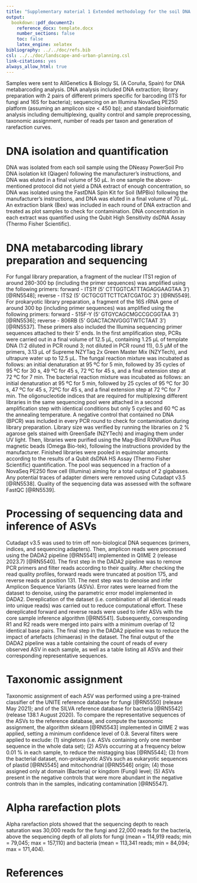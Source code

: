 ```yaml
---
title: "Supplementary material 1 Extended methodology for the soil DNA metabarcoding analysis"
output:
  bookdown::pdf_document2:
    reference_docx: template.docx
    number_sections: false
    toc: false
    latex_engine: xelatex
bibliography: ../../doc/refs.bib
csl: ../../doc/landscape-and-urban-planning.csl
link-citations: yes
always_allow_html: true
---
```


Samples were sent to AllGenetics & Biology SL (A Coruña, Spain) for DNA metabarcoding analysis. DNA analysis included DNA extraction; library preparation with 2 pairs of different primers specific for barcoding (ITS for fungi and 16S for bacteria); sequencing on an Illumina NovaSeq PE250 platform (assuming an amplicon size < 450 bp); and standard bioinformatic analysis including demultiplexing, quality control and sample preprocessing, taxonomic assignment, number of reads per taxon and generation of rarefaction curves.

# DNA isolation and quantification

DNA was isolated from each soil sample using the DNeasy PowerSoil Pro DNA isolation kit (Qiagen) following the manufacturer’s instructions, and DNA was eluted in a final volume of 50 μL. In one sample the above-mentioned protocol did not yield a DNA extract of enough concentration, so DNA was isolated using the FastDNA Spin Kit for Soil (MPBio) following the manufacturer’s instructions, and DNA was eluted in a final volume of 70 μL. An extraction blank (Bex) was included in each round of DNA extraction and treated as plot samples to check for contamination. DNA concentration in each extract was quantified using the Qubit High Sensitivity dsDNA Assay (Thermo Fisher Scientific).

# DNA metabarcoding library preparation and sequencing

For fungal library preparation, a fragment of the nuclear ITS1 region of around 280-300 bp (including the primer sequences) was amplified using the following primers: forward - ITS1f (5’ CTTGGTCATTTAGAGGAAGTAA 3’) [@RN5548]; reverse - ITS2 (5’ GCTGCGTTCTTCATCGATGC 3’) [@RN5549]. For prokaryotic library preparation, a fragment of the 16S rRNA gene of around 300 bp (including primer sequences) was amplified using the following primers: forward - 515F-Y (5’ GTGYCAGCMGCCGCGGTAA 3’) [@RN5536]; reverse - 806RB (5’ GGACTACNVGGGTWTCTAAT 3’) [@RN5537]. These primers also included the Illumina sequencing primer sequences attached to their 5’ ends. In the first amplification step, PCRs were carried out in a final volume of 12.5 μL, containing 1.25 μL of template DNA (1:2 diluted in PCR round 3; not diluted in PCR round 11), 0.5 μM of the primers, 3.13 μL of Supreme NZYTaq 2x Green Master Mix (NZYTech), and ultrapure water up to 12.5 μL. The fungal reaction mixture was incubated as follows: an initial denaturation at 95 ºC for 5 min, followed by 35 cycles of 95 ºC for 30 s, 49 ºC for 45 s, 72 ºC for 45 s, and a final extension step at 72 ºC for 7 min. The bacterial reaction mixture was incubated as follows: an initial denaturation at 95 ºC for 5 min, followed by 25 cycles of 95 ºC for 30 s, 47 ºC for 45 s, 72ºC for 45 s, and a final extension step at 72 ºC for 7 min. The oligonucleotide indices that are required for multiplexing different libraries in the same sequencing pool were attached in a second amplification step with identical conditions but only 5 cycles and 60 ºC as the annealing temperature. A negative control that contained no DNA (BPCR) was included in every PCR round to check for contamination during library preparation. Library size was verified by running the libraries on 2 % agarose gels stained with GreenSafe (NZYTech) and imaging them under UV light. Then, libraries were purified using the Mag-Bind RXNPure Plus magnetic beads (Omega Bio-tek), following the instructions provided by the manufacturer. Finished libraries were pooled in equimolar amounts according to the results of a Qubit dsDNA HS Assay (Thermo Fisher Scientific) quantification. The pool was sequenced in a fraction of a NovaSeq PE250 flow cell (Illumina) aiming for a total output of 2 gigabases. Any potential traces of adapter dimers were removed using Cutadapt v3.5 [@RN5538]. Quality of the sequencing data was assessed with the software FastQC [@RN5539].

# Processing of sequencing data and inference of ASVs

Cutadapt v3.5 was used to trim off non-biological DNA sequences (primers, indices, and sequencing adapters). Then, amplicon reads were processed using the DADA2 pipeline [@RN5541] implemented in QIIME 2 (release 2023.7) [@RN5540]. The first step in the DADA2 pipeline was to remove PCR primers and filter reads according to their quality. After checking the read quality profiles, forward reads were truncated at position 175, and reverse reads at position 131. The next step was to denoise and infer Amplicon Sequence Variants (ASVs). Error rates were learned from the dataset to denoise, using the parametric error model implemented in DADA2. Dereplication of the dataset (i.e. combination of all identical reads into unique reads) was carried out to reduce computational effort. These dereplicated forward and reverse reads were used to infer ASVs with the core sample inference algorithm [@RN5541]. Subsequently, corresponding R1 and R2 reads were merged into pairs with a minimum overlap of 12 identical base pairs. The final step in the DADA2 pipeline was to reduce the impact of artefacts (chimaeras) in the dataset. The final output of the DADA2 pipeline was a table containing the count of reads of every observed ASV in each sample, as well as a table listing all ASVs and their corresponding representative sequences.

# Taxonomic assignment

Taxonomic assignment of each ASV was performed using a pre-trained classifier of the UNITE reference database for fungi [@RN5550] (release May 2021); and of the SILVA reference database for bacteria [@RN5542] (release 138.1 August 2020). To compare the representative sequences of the ASVs to the reference database, and compute the taxonomic assignment, the algorithm sklearn [@RN5543] implemented in QIIME 2 was applied, setting a minimum confidence level of 0.8. Several filters were applied to exclude: (1) singletons (i.e. ASVs containing only one member sequence in the whole data set); (2) ASVs occurring at a frequency below 0.01 % in each sample, to reduce the mistagging bias [@RN5544]; (3) from the bacterial dataset, non-prokaryotic ASVs such as eukaryotic sequences of plastid [@RN5545] and mitochondrial [@RN5546] origin; (4) those assigned only at domain (Bacteria) or kingdom (Fungi) level; (5) ASVs present in the negative controls that were more abundant in the negative controls than in the samples, indicating contamination [@RN5547].

# Alpha rarefaction plots

Alpha rarefaction plots showed that the sequencing depth to reach saturation was 30,000 reads for the fungi and 22,000 reads for the bacteria, above the sequencing depth of all plots for fungi (mean = 114,919 reads; min = 79,045; max = 157,110) and bacteria (mean = 113,341 reads; min = 84,094; max = 171,404).

# References

::: {#refs}
:::
